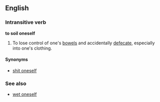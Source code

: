==English==
===Intransitive verb===
'''to soil oneself'''

#To lose control of one's [[bowel]]s and accidentally [[defecate]], especially into one's clothing.

====Synonyms====
*[[shit oneself]]

===See also===
*[[wet oneself]]